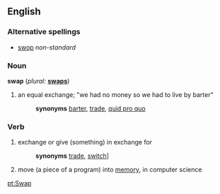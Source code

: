 ==English==

===Alternative spellings===
*[[swop]]  ''non-standard''

===Noun===
'''swap'''  (''plural:'' '''[[swaps]]''')
# an equal exchange; "we had no money so we had to live by barter" 
#:'''synonyms''' [[barter]], [[trade]], [[quid pro quo]]

===Verb===
{{en-infl-reg-consonant|swap||p}}
# exchange or give (something) in exchange for 
#:'''synonyms''' [[trade]], [[switch]]]
# move (a piece of a program) into [[memory]], in computer science

[[pt:Swap]]